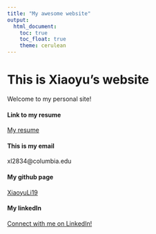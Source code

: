 ```yaml
---
title: "My awesome website"
output: 
  html_document:
    toc: true
    toc_float: true
    theme: cerulean
---
```


# This is Xiaoyu's website

Welcome to my personal site!

#### Link to my resume

[My resume](Resume.html)

#### This is my email

xl2834@columbia.edu

#### My github page

[XiaoyuLi19](https://github.com/XiaoyuLi19)

#### My linkedIn

[Connect with me on LinkedIn!](https://www.linkedin.com/in/xiaoyu-li-05812b196/)

